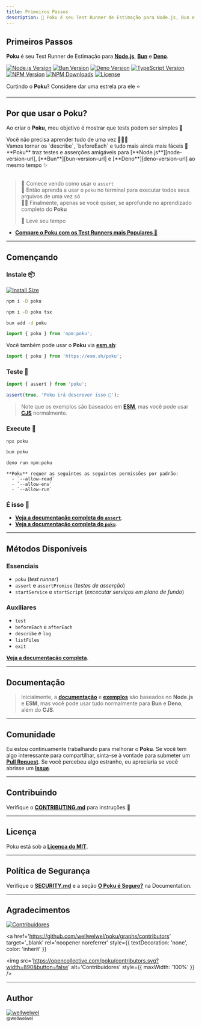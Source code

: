 ```yaml
---
title: Primeiros Passos
description: 🐷 Poku é seu Test Runner de Estimação para Node.js, Bun e Deno.
---
```



[node-version-url]: https://github.com/nodejs/node
[node-version-image]: https://img.shields.io/badge/Node.js->=6.0.0-badc58
[bun-version-url]: https://github.com/oven-sh/bun
[bun-version-image]: https://img.shields.io/badge/Bun->=0.5.3-f471b5
[deno-version-url]: https://github.com/denoland/deno
[deno-version-image]: https://img.shields.io/badge/Deno->=1.30.0-70ffaf
[npm-image]: https://img.shields.io/npm/v/poku.svg?color=3dc1d3
[npm-url]: https://npmjs.org/package/poku
[typescript-url]: https://github.com/microsoft/TypeScript
[typescript-version-image]: https://img.shields.io/badge/TypeScript->=5.0.2-3077c6
[license-url]: https://github.com/wellwelwel/poku/blob/main/LICENSE
[license-image]: https://img.shields.io/npm/l/poku.svg?maxAge=2592000&color=9c88ff&label=Licença
[downloads-image]: https://img.shields.io/npm/dt/poku.svg?&color=FFC312&label=Downloads
[downloads-url]: https://npmjs.org/package/poku

<div className='title-section'>
<aside>

# Primeiros Passos

**Poku** é seu Test Runner de Estimação para [**Node.js**][node-version-url], [**Bun**][bun-version-url] e [**Deno**][deno-version-url].

[![Node.js Version][node-version-image]][node-version-url]
[![Bun Version][bun-version-image]][bun-version-url]
[![Deno Version][deno-version-image]][deno-version-url]
[![TypeScript Version][typescript-version-image]][typescript-url]
[![NPM Version][npm-image]][npm-url]
[![NPM Downloads][downloads-image]][downloads-url]
[![License][license-image]][license-url]

Curtindo o **Poku**? Considere dar uma estrela pra ele ⭐️

</aside>
  <aside>
    <Logo className='logo' width={128} height={128} />
  </aside>
</div>

<hr />

## Por que usar o Poku?

Ao criar o **Poku**, meu objetivo é mostrar que tests podem ser simples 🌱

<div className='features black'>
  <div className='p'>
    <Success />
    <span>Você não precisa aprender tudo de uma vez 🧑🏻‍🎓</span>
  </div>
  <div className='p'>
    <Success />
    <span>
      Vamos tornar os `describe`, `beforeEach` e tudo mais ainda mais fáceis 🚀
    </span>
  </div>
  <div className='p'>
    <Success />
    <span>
      **Poku** traz testes e asserções amigáveis para
      [**Node.js**][node-version-url], [**Bun**][bun-version-url] e
      [**Deno**][deno-version-url] ao mesmo tempo ✨
    </span>
  </div>
</div>

<br />

> 🔬 Comece vendo como usar o `assert` <br />
> 🧪 Então aprenda a usar o `poku` no terminal para executar todos seus arquivos de uma vez só <br />
> 🧙🏻 Finalmente, apenas se você quiser, se aprofunde no aprendizado completo do **Poku** <br />
>
> 🩵 Leve seu tempo

- [**Compare o Poku com os Test Runners mais Populares 🧪**](/docs/comparing)

<hr />

## Començando

### **Instale** 📦

[![Install Size](https://packagephobia.com/badge?p=poku)](https://packagephobia.com/result?p=poku)

<Tabs>
  <TabItem default value='Node.js'>

```bash
npm i -D poku
```

  </TabItem>
  <TabItem  value='TypeScript (Node.js)'>

```bash
npm i -D poku tsx
```

  </TabItem>
  <TabItem  value='Bun'>

```bash
bun add -d poku
```

  </TabItem>
  <TabItem  value='Deno'>

```ts
import { poku } from 'npm:poku';
```

Você também pode usar o **Poku** via [**esm.sh**](https://esm.sh):

```ts
import { poku } from 'https://esm.sh/poku';
```

  </TabItem>
</Tabs>

### **Teste** 🔬

<Tabs>
  <TabItem default value='test/file.test.js'>

```ts
import { assert } from 'poku';

assert(true, 'Poku irá descrever isso 🐷');
```

  </TabItem>
</Tabs>

> Note que os exemplos são baseados em [**ESM**](/docs/examples/cjs-esm), mas você pode usar [**CJS**](/docs/examples/cjs-esm) normalmente.

### **Execute** 🚀

<Tabs>
  <TabItem default value='Node.js and TypeScript (Node.js)'>

```bash
npx poku
```

  </TabItem>
  <TabItem  value='Bun'>

```bash
bun poku
```

  </TabItem>
  <TabItem  value='Deno'>

```bash
deno run npm:poku
```

    **Poku** requer as seguintes as seguintes permissões por padrão:
      - `--allow-read`
      - `--allow-env`
      - `--allow-run`

  </TabItem>
</Tabs>

### **É isso** 🎉

- [**Veja a documentação completa do `assert`**](/docs/documentation/assert).
- [**Veja a documentação completa do `poku`**](/docs/category/poku).

<hr />

## Métodos Disponíveis

### Essenciais

- `poku` (_test runner_)
- `assert` e `assertPromise` (_testes de asserção_)
- `startService` e `startScript` (_excecutar serviços em plano de fundo_)

### Auxiliares

- `test`
- `beforeEach` e `afterEach`
- `describe` e `log`
- `listFiles`
- `exit`

[**Veja a documentação completa**](/docs/category/documentation).

<hr />

## Documentação

> Inicialmente, a [**documentação**](/docs/category/documentation) e [**exemplos**](/docs/category/examples) são baseados no **Node.js** e **ESM**, mas você pode usar tudo normalmente para **Bun** e **Deno**, além do **CJS**.

<hr />

## Comunidade

Eu estou continuamente trabalhando para melhorar o **Poku**. Se você tem algo interessante para compartilhar, sinta-se à vontade para submeter um [**Pull Request**](https://github.com/wellwelwel/poku/compare). Se você percebeu algo estranho, eu apreciaria se você abrisse um [**Issue**](https://github.com/wellwelwel/poku/issues/new).

<hr />

## Contribuindo

Verifique o [**CONTRIBUTING.md**](https://github.com/wellwelwel/poku/blob/main/CONTRIBUTING.md) para instruções 🚀

<hr />

## Licença

Poku está sob a [**Licença do MIT**](https://github.com/wellwelwel/poku/blob/main/LICENSE).

<hr />

## Política de Segurança

Verifique o [**SECURITY.md**](https://github.com/wellwelwel/poku/blob/main/SECURITY.md) e a seção [**O Poku é Seguro?**](/docs/security) na Documentation.

<hr />

## Agradecimentos

[![Contribuidores](https://img.shields.io/github/contributors/wellwelwel/poku?label=Contribuidores)](https://github.com/wellwelwel/poku/graphs/contributors)

<a
  href='https://github.com/wellwelwel/poku/graphs/contributors'
  target='_blank'
  rel='noopener noreferrer'
  style={{ textDecoration: 'none', color: 'inherit' }}
>
  <img
    src='https://opencollective.com/poku/contributors.svg?width=890&button=false'
    alt='Contribuidores'
    style={{ maxWidth: '100%' }}
  />
</a>

<hr />

## Author

<a href='https://github.com/wellwelwel'>
  <img
    src='https://avatars.githubusercontent.com/u/46850407'
    alt='wellwelwel'
    style={{ borderRadius: '50%', width: 64, height: 64 }}
  />
  <br />
  <sub>@wellwelwel</sub>
</a>
